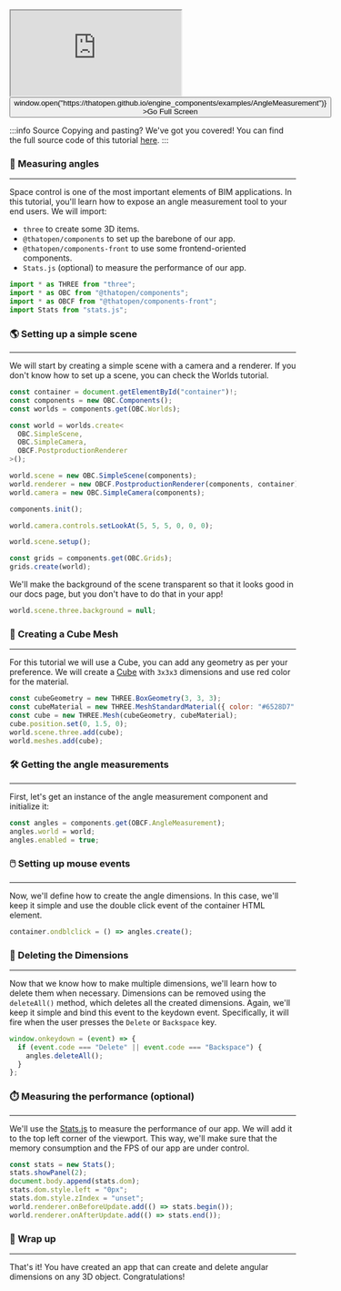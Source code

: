 <div style={{position: "relative"}}><iframe src="https://thatopen.github.io/engine_components/examples/AngleMeasurement"></iframe><button class="full-screen-btn" onClick={() => window.open("https://thatopen.github.io/engine_components/examples/AngleMeasurement")} >Go Full Screen</button></div>

:::info Source
Copying and pasting? We've got you covered! You can find the full source code of this tutorial [here](https://github.com/ThatOpen/engine_components/blob/main/packages/front/src/measurement/AngleMeasurement/example.ts).
:::

### 📐 Measuring angles
---
Space control is one of the most important elements of BIM applications. In this tutorial, you'll learn how to expose an angle measurement tool to your end users.
We will import:
- `three` to create some 3D items.
- `@thatopen/components` to set up the barebone of our app.
- `@thatopen/components-front` to use some frontend-oriented components.
- `Stats.js` (optional) to measure the performance of our app.

```js
import * as THREE from "three";
import * as OBC from "@thatopen/components";
import * as OBCF from "@thatopen/components-front";
import Stats from "stats.js";
```
### 🌎 Setting up a simple scene
---
We will start by creating a simple scene with a camera and a renderer. If you don't know how to set up a scene, you can check the Worlds tutorial.

```js
const container = document.getElementById("container")!;
const components = new OBC.Components();
const worlds = components.get(OBC.Worlds);

const world = worlds.create<
  OBC.SimpleScene,
  OBC.SimpleCamera,
  OBCF.PostproductionRenderer
>();

world.scene = new OBC.SimpleScene(components);
world.renderer = new OBCF.PostproductionRenderer(components, container);
world.camera = new OBC.SimpleCamera(components);

components.init();

world.camera.controls.setLookAt(5, 5, 5, 0, 0, 0);

world.scene.setup();

const grids = components.get(OBC.Grids);
grids.create(world);
```
We'll make the background of the scene transparent so that it looks good in our docs page, but you don't have to do that in your app!

```js
world.scene.three.background = null;
```
### 🎲 Creating a Cube Mesh
---
For this tutorial we will use a Cube, you can add any geometry as per your preference. We will create a [Cube](https://threejs.org/docs/index.html?q=box#api/en/geometries/BoxGeometry) with `3x3x3` dimensions and use red color for the material.

```js
const cubeGeometry = new THREE.BoxGeometry(3, 3, 3);
const cubeMaterial = new THREE.MeshStandardMaterial({ color: "#6528D7" });
const cube = new THREE.Mesh(cubeGeometry, cubeMaterial);
cube.position.set(0, 1.5, 0);
world.scene.three.add(cube);
world.meshes.add(cube);
```
### 🛠️ Getting the angle measurements
---
First, let's get an instance of the angle measurement component and initialize it:

```js
const angles = components.get(OBCF.AngleMeasurement);
angles.world = world;
angles.enabled = true;
```
### 🖱️ Setting up mouse events
---
Now, we'll define how to create the angle dimensions. In this case, we'll keep it simple and use the double click event of the container HTML element.

```js
container.ondblclick = () => angles.create();
```
### 🧹 Deleting the Dimensions
---
Now that we know how to make multiple dimensions, we'll learn how to delete them when necessary. Dimensions can be removed using the `deleteAll()` method, which deletes all the created dimensions. Again, we'll keep it simple and bind this event to the keydown event. Specifically, it will fire when the user presses the `Delete` or `Backspace` key.

```js
window.onkeydown = (event) => {
  if (event.code === "Delete" || event.code === "Backspace") {
    angles.deleteAll();
  }
};
```
### ⏱️ Measuring the performance (optional)
---
We'll use the [Stats.js](https://github.com/mrdoob/stats.js) to measure the performance of our app. We will add it to the top left corner of the viewport. This way, we'll make sure that the memory consumption and the FPS of our app are under control.

```js
const stats = new Stats();
stats.showPanel(2);
document.body.append(stats.dom);
stats.dom.style.left = "0px";
stats.dom.style.zIndex = "unset";
world.renderer.onBeforeUpdate.add(() => stats.begin());
world.renderer.onAfterUpdate.add(() => stats.end());
```
### 🎉 Wrap up
---
That's it! You have created an app that can create and delete angular dimensions on any 3D object. Congratulations!

